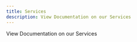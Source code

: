 ```yaml
---
title: Services
description: View Documentation on our Services
---
```


View Documentation on our Services

<Cards>
  <Card
    href="/docs/services/sodium"
    title="Sodium"
    external={false}
    description="This was my submission to the Titanium Network Proxathon!"
  />
  <Card
    href="/docs/services/ephemeral"
    title="Ephemeral"
    external={false}
    description="Ephemeral has Features that work flawlessly regardless of what platform you are on!"
  />
  <Card
    href="/docs/services/api"
    title="API"
    external={false}
    description="Our Apps API for fetching app info"
  />
</Cards>
